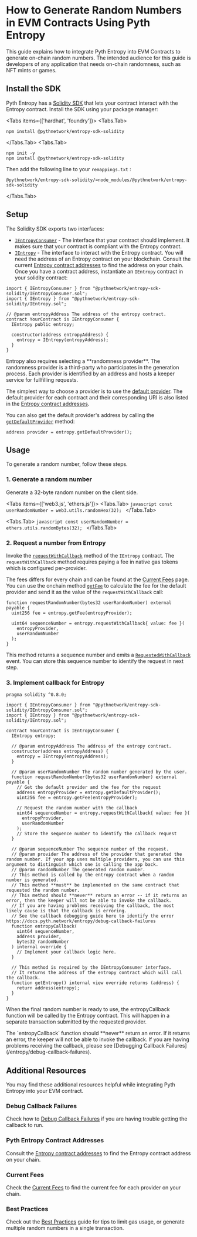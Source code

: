 
# How to Generate Random Numbers in EVM Contracts Using Pyth Entropy

This guide explains how to integrate Pyth Entropy into EVM Contracts to generate on-chain random numbers.
The intended audience for this guide is developers of any application that needs on-chain randomness, such as NFT mints or games.

## Install the SDK

Pyth Entropy has a [Solidity SDK](https://github.com/pyth-network/pyth-crosschain/tree/main/target_chains/ethereum/entropy_sdk/solidity) that lets your contract interact with the Entropy contract.
Install the SDK using your package manager:

<Tabs items={['hardhat', 'foundry']}>
<Tabs.Tab>
```shell copy
npm install @pythnetwork/entropy-sdk-solidity
```
</Tabs.Tab>
<Tabs.Tab>
```shell copy
npm init -y
npm install @pythnetwork/entropy-sdk-solidity
```

Then add the following line to your `remappings.txt` :

```text copy
@pythnetwork/entropy-sdk-solidity/=node_modules/@pythnetwork/entropy-sdk-solidity
```

</Tabs.Tab>
</Tabs>

## Setup

The Solidity SDK exports two interfaces:

- [`IEntropyConsumer`](https://github.com/pyth-network/pyth-crosschain/blob/main/target_chains/ethereum/entropy_sdk/solidity/IEntropyConsumer.sol) - The interface that your contract should implement. It makes sure that your contract is compliant with the Entropy contract.
- [`IEntropy`](https://github.com/pyth-network/pyth-crosschain/blob/main/target_chains/ethereum/entropy_sdk/solidity/IEntropy.sol) - The interface to interact with the Entropy contract.
  You will need the address of an Entropy contract on your blockchain.
  Consult the current [Entropy contract addresses](../contract-addresses) to find the address on your chain.
  Once you have a contract address, instantiate an `IEntropy` contract in your solidity contract:

```solidity copy
import { IEntropyConsumer } from "@pythnetwork/entropy-sdk-solidity/IEntropyConsumer.sol";
import { IEntropy } from "@pythnetwork/entropy-sdk-solidity/IEntropy.sol";

// @param entropyAddress The address of the entropy contract.
contract YourContract is IEntropyConsumer {
  IEntropy public entropy;

  constructor(address entropyAddress) {
    entropy = IEntropy(entropyAddress);
  }
}

```

<Callout type="info">
Entropy also requires selecting a **randomness provider**. The randomness provider is a third-party
who participates in the generation process. Each provider is identified by an address and hosts
a keeper service for fullfilling requests.

The simplest way to choose a provider is to use the [default provider](../contract-addresses).
The default provider for each contract and their corresponding URI is also listed in the
[Entropy contract addresses](../contract-addresses).

</Callout>

You can also get the default provider's address by calling the [`getDefaultProvider`](https://github.com/pyth-network/pyth-crosschain/blob/f8ebeb6af31d98f94ce73edade6da2ebab7b2456/target_chains/ethereum/entropy_sdk/solidity/IEntropy.sol#L94) method:

```solidity copy
address provider = entropy.getDefaultProvider();
```

## Usage

To generate a random number, follow these steps.

### 1. Generate a random number

Generate a 32-byte random number on the client side.

<Tabs items={['web3.js', 'ethers.js']}>
  <Tabs.Tab>
    ```javascript
    const userRandomNumber = web3.utils.randomHex(32);
    ```
  </Tabs.Tab>

  <Tabs.Tab>
    ```javascript
    const userRandomNumber = ethers.utils.randomBytes(32);
    ```
  </Tabs.Tab>
</Tabs>

### 2. Request a number from Entropy

Invoke the [`requestWithCallback`](https://github.com/pyth-network/pyth-crosschain/blob/main/target_chains/ethereum/entropy_sdk/solidity/IEntropy.sol#L83) method of the `IEntropy` contract.
The `requestWithCallback` method requires paying a fee in native gas tokens which is configured per-provider.

The fees differs for every chain and can be found at the [Current Fees](../current-fees) page. \
You can use the onchain method [`getFee`](https://github.com/pyth-network/pyth-crosschain/blob/main/target_chains/ethereum/entropy_sdk/solidity/IEntropy.sol#L101) to calculate the fee for the default provider and send it as the value of the `requestWithCallback` call:

```solidity copy
function requestRandomNumber(bytes32 userRandomNumber) external payable {
  uint256 fee = entropy.getFee(entropyProvider);

  uint64 sequenceNumber = entropy.requestWithCallback{ value: fee }(
    entropyProvider,
    userRandomNumber
  );
}

```

This method returns a sequence number and emits a [`RequestedWithCallback`](https://github.com/pyth-network/pyth-crosschain/blob/main/target_chains/ethereum/entropy_sdk/solidity/EntropyEvents.sol#L10) event. You can store this sequence number to identify the request in next step.

### 3. Implement callback for Entropy

```solidity {28-38} copy
pragma solidity ^0.8.0;

import { IEntropyConsumer } from "@pythnetwork/entropy-sdk-solidity/IEntropyConsumer.sol";
import { IEntropy } from "@pythnetwork/entropy-sdk-solidity/IEntropy.sol";

contract YourContract is IEntropyConsumer {
  IEntropy entropy;

  // @param entropyAddress The address of the entropy contract.
  constructor(address entropyAddress) {
    entropy = IEntropy(entropyAddress);
  }

  // @param userRandomNumber The random number generated by the user.
  function requestRandomNumber(bytes32 userRandomNumber) external payable {
    // Get the default provider and the fee for the request
    address entropyProvider = entropy.getDefaultProvider();
    uint256 fee = entropy.getFee(entropyProvider);

    // Request the random number with the callback
    uint64 sequenceNumber = entropy.requestWithCallback{ value: fee }(
      entropyProvider,
      userRandomNumber
    );
    // Store the sequence number to identify the callback request
  }

  // @param sequenceNumber The sequence number of the request.
  // @param provider The address of the provider that generated the random number. If your app uses multiple providers, you can use this argument to distinguish which one is calling the app back.
  // @param randomNumber The generated random number.
  // This method is called by the entropy contract when a random number is generated.
  // This method **must** be implemented on the same contract that requested the random number.
  // This method should **never** return an error -- if it returns an error, then the keeper will not be able to invoke the callback.
  // If you are having problems receiving the callback, the most likely cause is that the callback is erroring.
  // See the callback debugging guide here to identify the error https://docs.pyth.network/entropy/debug-callback-failures
  function entropyCallback(
    uint64 sequenceNumber,
    address provider,
    bytes32 randomNumber
  ) internal override {
    // Implement your callback logic here.
  }

  // This method is required by the IEntropyConsumer interface.
  // It returns the address of the entropy contract which will call the callback.
  function getEntropy() internal view override returns (address) {
    return address(entropy);
  }
}

```

When the final random number is ready to use, the entropyCallback function will be called by the Entropy contract. This will happen in a separate transaction submitted by the requested provider.

<Callout type="warning" emoji="⚠️">
  The `entropyCallback` function should **never** return an error. If it returns
  an error, the keeper will not be able to invoke the callback. If you are
  having problems receiving the callback, please see [Debugging Callback
  Failures](/entropy/debug-callback-failures).
</Callout>

## Additional Resources

You may find these additional resources helpful while integrating Pyth Entropy into your EVM contract.

### Debug Callback Failures

Check how to [Debug Callback Failures](../debug-callback-failures) if you are having trouble getting the callback to run.

### Pyth Entropy Contract Addresses

Consult the [Entropy contract addresses](../contract-addresses) to find the Entropy contract address on your chain.

### Current Fees

Check the [Current Fees](../current-fees) to find the current fee for each provider on your chain.

### Best Practices

Check out the [Best Practices](../best-practices) guide for tips to limit gas usage, or generate multiple random numbers in a single transaction.
